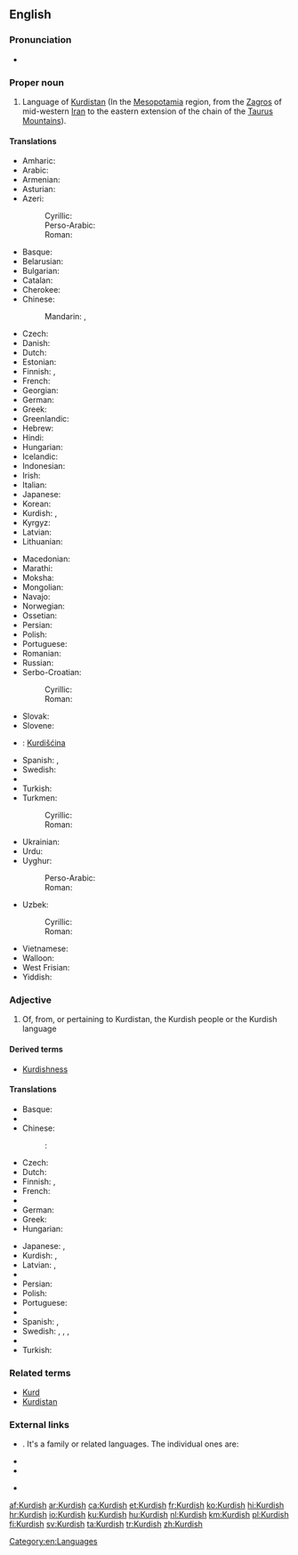 ==English==
{{interwiktionary|code=ku}}
{{wikipedia}}

===Pronunciation===
* {{audio|en-us-Kurdish.ogg|Audio (US)}}

===Proper noun===
{{en-proper noun}}

# Language of [[Kurdistan]] (In the [[Mesopotamia]] region, from the [[Zagros]] of mid-western [[Iran]] to the eastern extension of the chain of the [[Taurus Mountains]]).

====Translations====
{{trans-top|language of Kurdistan}}
* Amharic: {{t-|am|ኩርድኛ}}
* Arabic: {{t+|ar|كردية|f|tr=kurdíyya|sc=Arab}}
* Armenian: {{t-|hy|քրդերեն|tr=k’rderen}}
* Asturian: {{t-|ast|curdu|m}}
* Azeri:
*: Cyrillic: {{t-|az|күрдҹә|sc=Cyrl}}
*: Perso-Arabic: {{t-|az|کوردجه|sc=fa-Arab}}
*: Roman: {{t+|az|kürdcə}}
* Basque: {{t+|eu|kurduera}}
* Belarusian: {{t-|be|курдская|f|tr=kúrdskaja|sc=Cyrl}}
* Bulgarian: {{t-|bg|кюрдски|tr=kǔrdski}}
* Catalan: {{t-|ca|kurd|m}}
* Cherokee: {{t-|chr|ᎫᎸᏗ|tr=gulvdi}}
* Chinese:
*: Mandarin: {{t|cmn|庫爾德語|sc=Hani}}, {{t|cmn|库尔德语|tr=Kù'ěrdé yǔ|sc=Hani}}
* Czech: {{t-|cs|kurdština|f}}
* Danish: {{t-|da|kurdisk|c}}
* Dutch: {{t+|nl|Koerdisch|n}}
* Estonian: {{t-|et|Kurdi}}
* Finnish: {{t+|fi|kurdi}}, {{t-|fi|kurdin kieli}}
* French: {{t+|fr|kurde|m}}
* Georgian: {{t-|ka|ქურთული|tr=kurduli|sc=Geor}}
* German: {{t+|de|Kurdisch|n}}
* Greek: {{t+|el|κουρδικά|tr=kourdiká}}
* Greenlandic: {{t-|kl|Kurdiskisut}}
* Hebrew: {{t-|he|כורדית|f|tr=kurdít|sc=Hebr}}
* Hindi: {{t-|hi|कुर्दी|f|tr=kurdī|sc=Deva}}
* Hungarian: {{t+|hu|kurd}}
* Icelandic: {{t-|is|Kúrdíska}}
* Indonesian: {{t-|id|Kurdi}}
* Irish: {{t-|ga|Coirdis}}
* Italian: {{t+|it|curdo|m}}
* Japanese: {{t+|ja|クルド語|tr=Kurudo-go|sc=Jpan}}
* Korean: {{t-|ko|쿠르드어|tr=Kureudeu-eo|sc=Kore}}
* Kurdish: {{t+|ku|kurdî}}, {{t+|ku|کوردی|sc=ku-Arab}}
* Kyrgyz: {{t-|ky|курд|tr=qurd}}
* Latvian: {{t-|lv|kurdu valoda}}
* Lithuanian: {{t-|lt|Kurdiškai}}
{{trans-mid}}
* Macedonian: {{t-|mk|курдски|m}}
* Marathi: {{t-|mr|कुर्दी|f|tr=kurdī|sc=Deva}}
* Moksha: {{tø|mdf|курдонь|tr=kurdonʹ}}
* Mongolian: {{t-|mn|курд|tr=kurd|sc=Cyrl}}
* Navajo: {{tø|nv|Kʼóódii bizaad}}
* Norwegian: {{t+|no|kurdisk}}
* Ossetian: {{tø|os|курдаг}}
* Persian: {{t+|fa|کردی|tr=kordi|sc=fa-Arab}}
* Polish: {{t+|pl|kurdyjski}}
* Portuguese: {{t+|pt|curdo|m}}
* Romanian: {{t-|ro|Curdă}}
* Russian: {{t+|ru|курдский|m|tr=kúrdskij}}
* Serbo-Croatian:
*: Cyrillic: {{t-|sh|курдски|m}}
*: Roman: {{t-|sh|kurdski|m}}
* Slovak: {{t+|sk|kurdčina}}
* Slovene: {{t+|sl|kurdščina}}
* {{ttbc|Sorbian}}<!-- should be in a sub-item -->: [[Kurdišćina]]
* Spanish: {{t+|es|kurdo|m}}, {{t-|es|curdo|m}}
* Swedish: {{t+|sv|kurdiska}}
* {{trreq|tg}}
* Turkish: {{t+|tr|Kürtçe}}
* Turkmen:
*: Cyrillic: {{t-|tk|күртче|sc=Cyrl}}
*: Roman: {{t-|tk|kürtçe}}
* Ukrainian: {{t+|uk|курдська|f|tr=kúrds'ka|sc=Cyrl}}
* Urdu: {{t-|ur|کردی|f|tr=kurdī|sc=ur-Arab}}
* Uyghur:
*: Perso-Arabic: {{t-|ug|كۇردچە|tr=kurdche|sc=fa-Arab}}
*: Roman: {{t-|ug|kurdqə|sc=Latn}}
* Uzbek:
*: Cyrillic: {{t-|uz|курдча}}
*: Roman: {{t-|uz|kurdcha}}
* Vietnamese: {{t-|vi|tiếng Kurd}}
* Walloon: {{t-|wa|Kurdi}}
* West Frisian: {{t-|fy|Koerdysk}}
* Yiddish: {{t-|yi|קורדיש|n|tr=kurdish|sc=Hebr}}
{{trans-bottom}}

===Adjective===
{{en-adj|-}}

# Of, from, or pertaining to Kurdistan, the Kurdish people or the Kurdish language

====Derived terms====
* [[Kurdishness]]

====Translations====
{{trans-top|of, from, or pertaining to Kurdistan, the Kurdish people or the Kurdish language}}
* Basque: {{t-|eu|kurdu}}
* {{trreq|bg}}
* Chinese:
*: {{ttbc|cmn}}: {{t|cmn|库尔德的|tr=Kùěrdé de|sc=Hani}}
* Czech: {{t-|cs|kurdský}}
* Dutch: {{t+|nl|Koerdisch}}
* Finnish: {{t-|fi|kurdilainen}}, {{qualifier|in compounds}} {{t-|fi|kurdi-}}
* French: {{t+|fr|kurde}}
* {{trreq|ka}}
* German: {{t+|de|kurdisch}}
* Greek: {{t+|el|κουρδικός}}
* Hungarian: {{t+|hu|kurd}}
{{trans-mid}}
* Japanese: {{t-|ja|クルド|tr=kurudo no|alt=クルドの|sc=Jpan}}, {{tø|ja|[[クルド]][[風]]の|tr=kurudo-fuu no|sc=Jpan}}
* Kurdish: {{t+|ku|kurdî}}, {{t+|ku|کوردی|sc=ku-Arab}}
* Latvian: {{t-|lv|kurdu}}, {{t-|lv|kurdisks}}
* {{trreq|os}}
* Persian: {{t+|fa|کردی|tr=Kordi}}
* Polish: {{t+|pl|kurdyjski|m}}
* Portuguese: {{t+|pt|curdo}}
* {{trreq|ro}}
* Spanish: {{t-|es|curdo}}, {{t+|es|kurdo}}
* Swedish: {{t+|sv|kurdiska}}, {{t+|sv|kurdiske}}, {{t+|sv|kurdisk}}, {{t+|sv|kurdiskt}}
* {{trreq|tg}}
* Turkish: {{t+|tr|Kürtçe}}
{{trans-bottom}}

===Related terms===
* [[Kurd]]
* [[Kurdistan]]

===External links===
* {{ISO 639|3code=kur|1code=ku}}. It's a family or related languages. The individual ones are:
{{top2}}
* {{ethnologue|lang=Central Kurdish|code=ckb}}
* {{ethnologue|lang=Northern Kurdish|code=kmr}}
{{mid2}}
* {{ethnologue|lang=Southern Kurdish|code=sdh}}
{{bottom}}

[[Category:en:Languages]]

[[af:Kurdish]]
[[ar:Kurdish]]
[[ca:Kurdish]]
[[et:Kurdish]]
[[fr:Kurdish]]
[[ko:Kurdish]]
[[hi:Kurdish]]
[[hr:Kurdish]]
[[io:Kurdish]]
[[ku:Kurdish]]
[[hu:Kurdish]]
[[nl:Kurdish]]
[[km:Kurdish]]
[[pl:Kurdish]]
[[fi:Kurdish]]
[[sv:Kurdish]]
[[ta:Kurdish]]
[[tr:Kurdish]]
[[zh:Kurdish]]